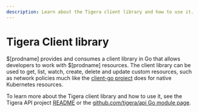 ```yaml
---
description: Learn about the Tigera client library and how to use it.
---
```


# Tigera Client library

$[prodname] provides and consumes a client library in Go that allows developers to work with $[prodname] resources. The
client library can be used to get, list, watch, create, delete and update custom resources, such as network policies much
like the [client-go project](https://github.com/kubernetes/client-go) does for native Kubernetes resources.

To learn more about the Tigera client library and how to use it, see the Tigera API project [README](https://github.com/tigera/api/blob/master/README.md) or
the [github.com/tigera/api Go module page](https://pkg.go.dev/github.com/tigera/api).
